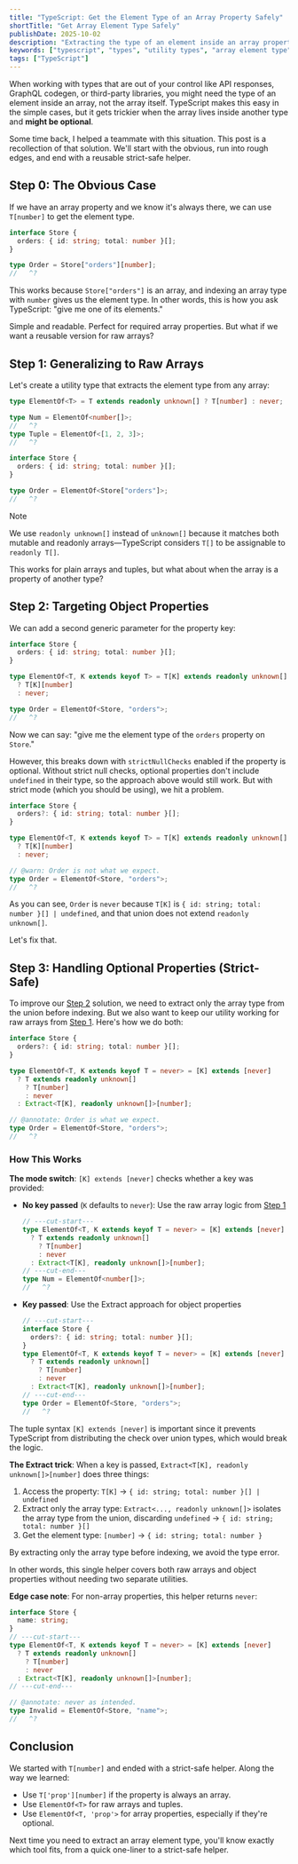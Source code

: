 ```yaml
---
title: "TypeScript: Get the Element Type of an Array Property Safely"
shortTitle: "Get Array Element Type Safely"
publishDate: 2025-10-02
description: "Extracting the type of an element inside an array property, even when the property is optional."
keywords: ["typescript", "types", "utility types", "array element type"]
tags: ["TypeScript"]
---
```


When working with types that are out of your control like API responses, GraphQL codegen, or third-party libraries, you might need the type of an element inside an array, not the array itself. TypeScript makes this easy in the simple cases, but it gets trickier when the array lives inside another type and **might be optional**.

Some time back, I helped a teammate with this situation. This post is a recollection of that solution. We'll start with the obvious, run into rough edges, and end with a reusable strict-safe helper.

## Step 0: The Obvious Case

If we have an array property and we know it's always there, we can use `T[number]` to get the element type.

```ts twoslash
interface Store {
  orders: { id: string; total: number }[];
}

type Order = Store["orders"][number];
//   ^?
```

This works because `Store["orders"]` is an array, and indexing an array type with `number` gives us the element type. In other words, this is how you ask TypeScript: "give me one of its elements."

Simple and readable. Perfect for required array properties. But what if we want a reusable version for raw arrays?

## Step 1: Generalizing to Raw Arrays

Let's create a utility type that extracts the element type from any array:

```ts twoslash
type ElementOf<T> = T extends readonly unknown[] ? T[number] : never;

type Num = ElementOf<number[]>;
//   ^?
type Tuple = ElementOf<[1, 2, 3]>;
//   ^?

interface Store {
  orders: { id: string; total: number }[];
}

type Order = ElementOf<Store["orders"]>;
//   ^?
```

> [!NOTE]
> We use `readonly unknown[]` instead of `unknown[]` because it matches both mutable and readonly arrays—TypeScript considers `T[]` to be assignable to `readonly T[]`.

This works for plain arrays and tuples, but what about when the array is a property of another type?

## Step 2: Targeting Object Properties

We can add a second generic parameter for the property key:

```ts twoslash
interface Store {
  orders: { id: string; total: number }[];
}

type ElementOf<T, K extends keyof T> = T[K] extends readonly unknown[]
  ? T[K][number]
  : never;

type Order = ElementOf<Store, "orders">;
//   ^?
```

Now we can say: "give me the element type of the `orders` property on `Store`."

However, this breaks down with `strictNullChecks` enabled if the property is optional. Without strict null checks, optional properties don't include `undefined` in their type, so the approach above would still work. But with strict mode (which you should be using), we hit a problem.

```ts twoslash
interface Store {
  orders?: { id: string; total: number }[];
}

type ElementOf<T, K extends keyof T> = T[K] extends readonly unknown[]
  ? T[K][number]
  : never;

// @warn: Order is not what we expect.
type Order = ElementOf<Store, "orders">;
//   ^?
```

As you can see, `Order` is `never` because `T[K]` is `{ id: string; total: number }[] | undefined`, and that union does not extend `readonly unknown[]`.

Let's fix that.

## Step 3: Handling Optional Properties (Strict-Safe)

To improve our [Step 2](#step-2-targeting-object-properties) solution, we need to extract only the array type from the union before indexing. But we also want to keep our utility working for raw arrays from [Step 1](#step-1-generalizing-to-raw-arrays). Here's how we do both:

```ts twoslash
interface Store {
  orders?: { id: string; total: number }[];
}

type ElementOf<T, K extends keyof T = never> = [K] extends [never]
  ? T extends readonly unknown[]
    ? T[number]
    : never
  : Extract<T[K], readonly unknown[]>[number];

// @annotate: Order is what we expect.
type Order = ElementOf<Store, "orders">;
//   ^?
```

### How This Works

**The mode switch**: `[K] extends [never]` checks whether a key was provided:

- **No key passed** (`K` defaults to `never`): Use the raw array logic from [Step 1](#step-1-generalizing-to-raw-arrays)

  ```ts twoslash
  // ---cut-start---
  type ElementOf<T, K extends keyof T = never> = [K] extends [never]
    ? T extends readonly unknown[]
      ? T[number]
      : never
    : Extract<T[K], readonly unknown[]>[number];
  // ---cut-end---
  type Num = ElementOf<number[]>;
  //   ^?
  ```

- **Key passed**: Use the Extract approach for object properties

  ```ts twoslash
  // ---cut-start---
  interface Store {
    orders?: { id: string; total: number }[];
  }
  type ElementOf<T, K extends keyof T = never> = [K] extends [never]
    ? T extends readonly unknown[]
      ? T[number]
      : never
    : Extract<T[K], readonly unknown[]>[number];
  // ---cut-end---
  type Order = ElementOf<Store, "orders">;
  //   ^?
  ```

The tuple syntax `[K] extends [never]` is important since it prevents TypeScript from distributing the check over union types, which would break the logic.

**The Extract trick**: When a key is passed, `Extract<T[K], readonly unknown[]>[number]` does three things:

1. Access the property: `T[K]` → `{ id: string; total: number }[] | undefined`
2. Extract only the array type: `Extract<..., readonly unknown[]>` isolates the array type from the union, discarding `undefined` → `{ id: string; total: number }[]`
3. Get the element type: `[number]` → `{ id: string; total: number }`

By extracting only the array type before indexing, we avoid the type error.

In other words, this single helper covers both raw arrays and object properties without needing two separate utilities.

**Edge case note**: For non-array properties, this helper returns `never`:

```ts twoslash
interface Store {
  name: string;
}
// ---cut-start---
type ElementOf<T, K extends keyof T = never> = [K] extends [never]
  ? T extends readonly unknown[]
    ? T[number]
    : never
  : Extract<T[K], readonly unknown[]>[number];
// ---cut-end---

// @annotate: never as intended.
type Invalid = ElementOf<Store, "name">;
//   ^?
```

## Conclusion

We started with `T[number]` and ended with a strict-safe helper. Along the way we learned:

- Use `T['prop'][number]` if the property is always an array.
- Use `ElementOf<T>` for raw arrays and tuples.
- Use `ElementOf<T, 'prop'>` for array properties, especially if they're optional.

Next time you need to extract an array element type, you'll know exactly which tool fits, from a quick one-liner to a strict-safe helper.
